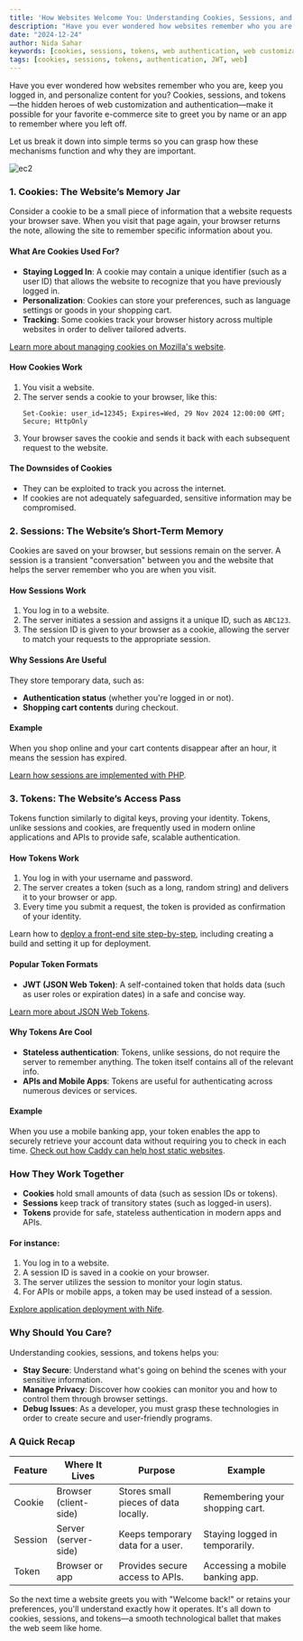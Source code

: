 ```yaml
---
title: 'How Websites Welcome You: Understanding Cookies, Sessions, and Tokens'
description: "Have you ever wondered how websites remember who you are, keep you logged in, and personalize content for you? Cookies, sessions, and tokens—the hidden heroes of web customization and authentication—make it possible for your favorite e-commerce site to greet you by name or an app to remember where you left off."
date: "2024-12-24"
author: Nida Sahar
keywords: [cookies, sessions, tokens, web authentication, web customization, web development, security, privacy, API authentication, JWT, modern web apps]
tags: [cookies, sessions, tokens, authentication, JWT, web]
---
```


Have you ever wondered how websites remember who you are, keep you logged in, and personalize content for you? Cookies, sessions, and tokens—the hidden heroes of web customization and authentication—make it possible for your favorite e-commerce site to greet you by name or an app to remember where you left off.

Let us break it down into simple terms so you can grasp how these mechanisms function and why they are important.


![ec2](https://raw.githubusercontent.com/nifetency/nife-blog-content/main/blog/img/4300580.jpg)
<br/>

### 1. Cookies: The Website’s Memory Jar

Consider a cookie to be a small piece of information that a website requests your browser save. When you visit that page again, your browser returns the note, allowing the site to remember specific information about you.

#### What Are Cookies Used For?
- **Staying Logged In**: A cookie may contain a unique identifier (such as a user ID) that allows the website to recognize that you have previously logged in.
- **Personalization**: Cookies can store your preferences, such as language settings or goods in your shopping cart.
- **Tracking**: Some cookies track your browser history across multiple websites in order to deliver tailored adverts.

[Learn more about managing cookies on Mozilla's website](https://developer.mozilla.org/en-US/docs/Web/HTTP/Cookies).

#### How Cookies Work
1. You visit a website.
2. The server sends a cookie to your browser, like this:
   ```
   Set-Cookie: user_id=12345; Expires=Wed, 29 Nov 2024 12:00:00 GMT; Secure; HttpOnly
   ```
3. Your browser saves the cookie and sends it back with each subsequent request to the website.

#### The Downsides of Cookies
- They can be exploited to track you across the internet.
- If cookies are not adequately safeguarded, sensitive information may be compromised.

### 2. Sessions: The Website’s Short-Term Memory

Cookies are saved on your browser, but sessions remain on the server. A session is a transient "conversation" between you and the website that helps the server remember who you are when you visit.

#### How Sessions Work
1. You log in to a website.
2. The server initiates a session and assigns it a unique ID, such as `ABC123`.
3. The session ID is given to your browser as a cookie, allowing the server to match your requests to the appropriate session.

#### Why Sessions Are Useful
They store temporary data, such as:
- **Authentication status** (whether you're logged in or not).
- **Shopping cart contents** during checkout.

#### Example
When you shop online and your cart contents disappear after an hour, it means the session has expired.

[Learn how sessions are implemented with PHP](https://www.php.net/manual/en/book.session.php).

### 3. Tokens: The Website’s Access Pass

Tokens function similarly to digital keys, proving your identity. Tokens, unlike sessions and cookies, are frequently used in modern online applications and APIs to provide safe, scalable authentication.

#### How Tokens Work
1. You log in with your username and password.
2. The server creates a token (such as a long, random string) and delivers it to your browser or app.
3. Every time you submit a request, the token is provided as confirmation of your identity.

Learn how to [deploy a front-end site step-by-step](https://docs.nife.io/docs/UI-Guide/Site-deployment/Create-build/), including creating a build and setting it up for deployment.

#### Popular Token Formats
- **JWT (JSON Web Token)**: A self-contained token that holds data (such as user roles or expiration dates) in a safe and concise way.

[Learn more about JSON Web Tokens](https://jwt.io/).

#### Why Tokens Are Cool
- **Stateless authentication**: Tokens, unlike sessions, do not require the server to remember anything. The token itself contains all of the relevant info.
- **APIs and Mobile Apps**: Tokens are useful for authenticating across numerous devices or services.

#### Example
When you use a mobile banking app, your token enables the app to securely retrieve your account data without requiring you to check in each time.
[Check out how Caddy can help host static websites](https://docs.nife.io/blog/caddy/#1-hosting-static-websites).

### How They Work Together
- **Cookies** hold small amounts of data (such as session IDs or tokens).
- **Sessions** keep track of transitory states (such as logged-in users).
- **Tokens** provide for safe, stateless authentication in modern apps and APIs.

#### For instance:
1. You log in to a website.
2. A session ID is saved in a cookie on your browser.
3. The server utilizes the session to monitor your login status.
4. For APIs or mobile apps, a token may be used instead of a session.

[Explore application deployment with Nife](https://docs.nife.io).

### Why Should You Care?
Understanding cookies, sessions, and tokens helps you:
- **Stay Secure**: Understand what's going on behind the scenes with your sensitive information.
- **Manage Privacy**: Discover how cookies can monitor you and how to control them through browser settings.
- **Debug Issues**: As a developer, you must grasp these technologies in order to create secure and user-friendly programs.

### A Quick Recap
| Feature   | Where It Lives         | Purpose                          | Example                            |
|-----------|------------------------|----------------------------------|------------------------------------|
| Cookie    | Browser (client-side)  | Stores small pieces of data locally. | Remembering your shopping cart.   |
| Session   | Server (server-side)   | Keeps temporary data for a user. | Staying logged in temporarily.     |
| Token     | Browser or app         | Provides secure access to APIs.  | Accessing a mobile banking app.    |

So the next time a website greets you with "Welcome back!" or retains your preferences, you'll understand exactly how it operates. It's all down to cookies, sessions, and tokens—a smooth technological ballet that makes the web seem like home.
